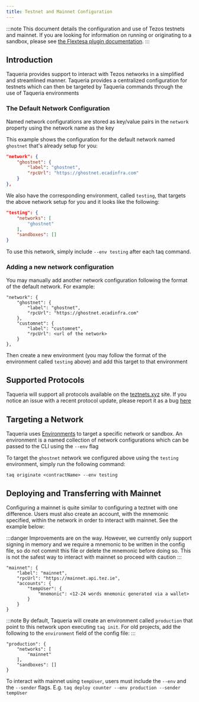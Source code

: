 ```yaml
---
title: Testnet and Mainnet Configuration
---
```


:::note
This document details the configuration and use of Tezos testnets and mainnet. If you are looking for information on running or originating to a sandbox, please see [the Flextesa plugin documentation](https://taqueria.io/docs/plugins/plugin-flextesa/).
:::

## Introduction

Taqueria provides support to interact with Tezos networks in a simplified and streamlined manner. Taqueria provides a centralized configuration for testnets which can then be targeted by Taqueria commands through the use of Taqueria environments

### The Default Network Configuration

Named network configurations are stored as key/value pairs in the `network` property using the network name as the key

This example shows the configuration for the default network named `ghostnet` that's already setup for you:

```json
"network": {
    "ghostnet": {
        "label": "ghostnet",
        "rpcUrl": "https://ghostnet.ecadinfra.com"
    }
},
```

We also have the corresponding environment, called `testing`, that targets the above network setup for you and it looks like the following:
```json
"testing": {
    "networks": [
        "ghostnet"
    ],
    "sandboxes": []
}
```

To use this network, simply include `--env testing` after each taq command.

### Adding a new network configuration

You may manually add another network configuration following the format of the default network. For example:
```
"network": {
    "ghostnet": {
        "label": "ghostnet",
        "rpcUrl": "https://ghostnet.ecadinfra.com"
    },
    "customnet": {
        "label": "customnet",
        "rpcUrl": <url of the network>
    }
},
```

Then create a new environment (you may follow the format of the environment called `testing` above) and add this target to that environment

## Supported Protocols

Taqueria will support all protocols available on the [teztnets.xyz](https://teztnets.xyz/) site. If you notice an issue with a recent protocol update, please report it as a bug [here](https://github.com/ecadlabs/taqueria/issues/new?assignees=&labels=bug%2Ctriage&template=bug_report.yml&title=%5BBug%5D%3A+)

## Targeting a Network

Taqueria uses [Environments](/docs/config/environments) to target a specific network or sandbox. An environment is a named collection of network configurations which can be passed to the CLI using the `--env` flag

To target the `ghostnet` network we configured above using the `testing` environment, simply run the following command:
```shell
taq originate <contractName> --env testing
```

## Deploying and Transferring with Mainnet

Configuring a mainnet is quite similar to configuring a teztnet with one difference. Users must also create an account, with the mnemonic specified, within the network in order to interact with mainnet. See the example below:

:::danger
Improvements are on the way. However, we currently only support signing in memory and we require a mnemonic to be written in the config file, so do not commit this file or delete the mnemonic before doing so. This is not the safest way to interact with mainnet so proceed with caution
:::

```
"mainnet": {
    "label": "mainnet",
    "rpcUrl": "https://mainnet.api.tez.ie",
    "accounts": {
        "tempUser": {
            "mnemonic": <12-24 words mnemonic generated via a wallet>
        }
    }
}
```

:::note
By default, Taqueria will create an environment called `production` that point to this network upon executing `taq init`. For old projects, add the following to the `environment` field of the config file:
:::

```
"production": {
    "networks": [
        "mainnet"
    ],
    "sandboxes": []
}
```

To interact with mainnet using `tempUser`, users must include the `--env` and the `--sender` flags. E.g. `taq deploy counter --env production --sender tempUser`
